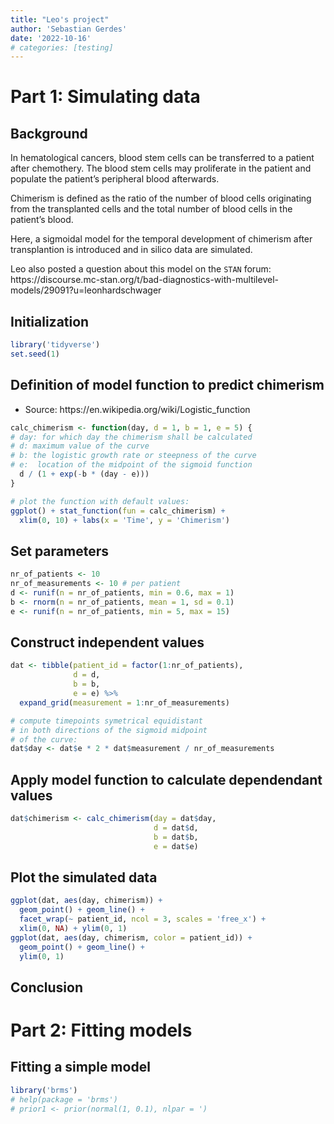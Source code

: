 ```yaml
---
title: "Leo's project"
author: 'Sebastian Gerdes'
date: '2022-10-16'
# categories: [testing]
---
```


# Part 1: Simulating data

## Background

In hematological cancers, blood stem cells can be transferred to a patient after chemothery. The blood stem cells may proliferate in the patient and populate the patient's peripheral blood afterwards.

Chimerism is defined as the ratio of the number of blood cells originating from the transplanted cells and the total number of blood cells in the patient's blood.

Here, a sigmoidal model for the temporal development of chimerism after transplantion is introduced and in silico data are simulated.

Leo also posted a question about this model on the `STAN` forum: https://discourse.mc-stan.org/t/bad-diagnostics-with-multilevel-models/29091?u=leonhardschwager

## Initialization

```r
library('tidyverse')
set.seed(1)
```

## Definition of model function to predict chimerism

-   Source: https://en.wikipedia.org/wiki/Logistic_function

```r
calc_chimerism <- function(day, d = 1, b = 1, e = 5) {
# day: for which day the chimerism shall be calculated
# d: maximum value of the curve
# b: the logistic growth rate or steepness of the curve
# e:  location of the midpoint of the sigmoid function
  d / (1 + exp(-b * (day - e)))
}

# plot the function with default values:
ggplot() + stat_function(fun = calc_chimerism) + 
  xlim(0, 10) + labs(x = 'Time', y = 'Chimerism')
```

## Set parameters

```r
nr_of_patients <- 10
nr_of_measurements <- 10 # per patient
d <- runif(n = nr_of_patients, min = 0.6, max = 1)
b <- rnorm(n = nr_of_patients, mean = 1, sd = 0.1)
e <- runif(n = nr_of_patients, min = 5, max = 15)
```

## Construct independent values

```r
dat <- tibble(patient_id = factor(1:nr_of_patients), 
              d = d, 
              b = b, 
              e = e) %>%
  expand_grid(measurement = 1:nr_of_measurements)

# compute timepoints symetrical equidistant 
# in both directions of the sigmoid midpoint 
# of the curve:
dat$day <- dat$e * 2 * dat$measurement / nr_of_measurements
```

## Apply model function to calculate dependendant values

```r
dat$chimerism <- calc_chimerism(day = dat$day, 
                                d = dat$d, 
                                b = dat$b, 
                                e = dat$e)
```

## Plot the simulated data

```r
ggplot(dat, aes(day, chimerism)) + 
  geom_point() + geom_line() + 
  facet_wrap(~ patient_id, ncol = 3, scales = 'free_x') + 
  xlim(0, NA) + ylim(0, 1)
ggplot(dat, aes(day, chimerism, color = patient_id)) + 
  geom_point() + geom_line() + 
  ylim(0, 1)
```

## Conclusion

# Part 2: Fitting models

## Fitting a simple model

```r
library('brms')
# help(package = 'brms')
# prior1 <- prior(normal(1, 0.1), nlpar = ')
```
